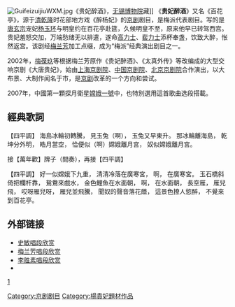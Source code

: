 [[File:GuifeizuijiuWXM.jpg|thumb]]《贵妃醉酒》，[[无锡博物院|无锡博物院]]藏]]
《'''贵妃醉酒'''》又名《百花亭》，源于[[清朝|清]][[乾隆|乾隆]]时花部地方戏《醉杨妃》的[[京剧|京剧]]剧目，是梅派代表剧目。写的是[[唐玄宗|唐玄宗]]宠妃[[杨贵妃|杨玉环]]与明皇约在百花亭赴筵，久候明皇不至，原来他早已转驾西宫。贵妃羞怒交加，万端愁绪无以排遣，遂命[[高力士|高力士]]、[[裴力士|裴力士]]添杯奉盏，饮致大醉，怅然返宫。该剧经[[梅兰芳|梅兰芳]]加工点缀，成为“梅派”经典演出剧目之一。

2002年，[[梅葆玖|梅葆玖]]等根据梅兰芳原作《贵妃醉酒》、《太真外传》等改编成的大型交响京剧《大唐贵妃》，始由[[上海京剧院|上海京剧院]]、[[中国京剧院|中国京剧院]]、[[北京京剧院|北京京剧院]]合作演出，以大布景、大制作闻名于市，是[[京剧|京剧]]改革的一个方向和尝试。

2007年，中國第一顆探月衛星[[嫦娥一號|嫦娥一號]]中，也特別選用這首歌曲选段搭載。

==經典歌詞==
【四平調】
海島冰輪初轉騰，
見玉兔（啊），
玉兔又早東升。
那冰輪離海島，
乾坤分外明，
皓月當空，
恰便似（啊）嫦娥離月宮，
奴似嫦娥離月宮。

接【萬年歡】牌子（間奏），再接【四平調】

【四平調】
好一似嫦娥下九重，
清清冷落在廣寒宮，
啊，
在廣寒宮。
玉石橋斜倚把欄杆靠，
鴛鴦來戲水，
金色鯉魚在水面朝，
啊，
在水面朝，
長空雁，
雁兒飛，
哎呀雁兒呀，
雁兒並飛騰，
聞奴的聲音落花蔭，
這景色撩人慾醉，
不覺來到百花亭。

==外部链接==

*[https://web.archive.org/web/20160304095811/http://www.jingjuok.com/downqz.asp?id=1170&url=mp3a%2Fd260.mp3 史敏唱段欣赏]
*[https://web.archive.org/web/20120108051052/http://v.ku6.com/show/Mg5OTDsU5skIK-zu.html 梅兰芳唱段欣赏]
*[https://web.archive.org/web/20160304040728/http://www.jingjuok.com/downqz.asp?id=1176&url=mp3a%2Fd265.mp3 李胜素唱段欣赏]
*
[https://vvlyrics.com/artist/演唱者-梅蘭芳/海島冰輪初轉騰-貴妃醉酒]

[[Category:京剧剧目|Category:京剧剧目]]
[[Category:楊貴妃題材作品|Category:楊貴妃題材作品]]